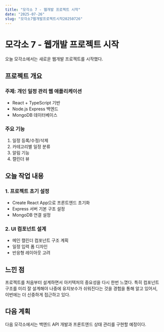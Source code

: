 ```yaml
---
title: "모각소 7 - 웹개발 프로젝트 시작"
date: "2025-07-26"
slug: "모각소7웹개발프로젝트시작20250726"
---
```


# 모각소 7 - 웹개발 프로젝트 시작

오늘 모각소에서는 새로운 웹개발 프로젝트를 시작했다.

## 프로젝트 개요

### 주제: 개인 일정 관리 웹 애플리케이션
- React + TypeScript 기반
- Node.js Express 백엔드
- MongoDB 데이터베이스

### 주요 기능
1. 일정 등록/수정/삭제
2. 카테고리별 일정 분류
3. 알림 기능
4. 캘린더 뷰

## 오늘 작업 내용

### 1. 프로젝트 초기 설정
- Create React App으로 프론트엔드 초기화
- Express 서버 기본 구조 설정
- MongoDB 연결 설정

### 2. UI 컴포넌트 설계
- 메인 캘린더 컴포넌트 구조 계획
- 일정 입력 폼 디자인
- 반응형 레이아웃 고려

## 느낀 점

프로젝트를 처음부터 설계하면서 아키텍처의 중요성을 다시 한번 느꼈다. 특히 컴포넌트 구조를 미리 잘 설계해야 나중에 유지보수가 쉬워진다는 것을 경험을 통해 알고 있어서, 이번에는 더 신중하게 접근하고 있다.

## 다음 계획

다음 모각소에서는 백엔드 API 개발과 프론트엔드 상태 관리를 구현할 예정이다.
